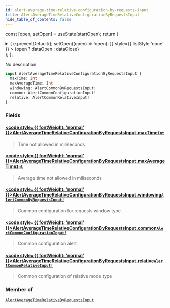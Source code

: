 ```yaml
---
id: alert-average-time-relative-configuration-by-requests-input
title: AlertAverageTimeRelativeConfigurationByRequestsInput
hide_table_of_contents: false
---
```






const [open, setOpen] = useState(startOpen);
return (
<details {...(open ? { open: true } : {})} className="details" style={{ border:'none', boxShadow:'none', background:'var(--ifm-background-color)' }}>
<summary
onClick={(e) => {
e.preventDefault();
setOpen((open) => !open);
}}
style={{ listStyle:'none' }} >
{open ? dataOpen : dataClose}
</summary>
{open && children}
</details>
);
};

No description

```graphql
input AlertAverageTimeRelativeConfigurationByRequestsInput {
  maxTime: Int
  maxAverageTime: Int
  windowing: AlertCommonByRequestsInput!
  common: AlertCommonConfigurationInput!
  relative: AlertCommonRelativeInput!
}
```

### Fields

#### [<code style={{ fontWeight: 'normal' }}>AlertAverageTimeRelativeConfigurationByRequestsInput.<b>maxTime</b></code>](#)<Bullet />[`Int`](/api/scalars/int) <Badge class="badge badge--secondary" text="scalar"/>

> Time not allowed in miliseconds

#### [<code style={{ fontWeight: 'normal' }}>AlertAverageTimeRelativeConfigurationByRequestsInput.<b>maxAverageTime</b></code>](#)<Bullet />[`Int`](/api/scalars/int) <Badge class="badge badge--secondary" text="scalar"/>

> Average time not allowed in miliseconds

#### [<code style={{ fontWeight: 'normal' }}>AlertAverageTimeRelativeConfigurationByRequestsInput.<b>windowing</b></code>](#)<Bullet />[`AlertCommonByRequestsInput!`](/api/inputs/alert-common-by-requests-input) <Badge class="badge badge--secondary" text="non-null"/> <Badge class="badge badge--secondary" text="input"/>

> Common configuration for requests window type

#### [<code style={{ fontWeight: 'normal' }}>AlertAverageTimeRelativeConfigurationByRequestsInput.<b>common</b></code>](#)<Bullet />[`AlertCommonConfigurationInput!`](/api/inputs/alert-common-configuration-input) <Badge class="badge badge--secondary" text="non-null"/> <Badge class="badge badge--secondary" text="input"/>

> Common configuration alert

#### [<code style={{ fontWeight: 'normal' }}>AlertAverageTimeRelativeConfigurationByRequestsInput.<b>relative</b></code>](#)<Bullet />[`AlertCommonRelativeInput!`](/api/inputs/alert-common-relative-input) <Badge class="badge badge--secondary" text="non-null"/> <Badge class="badge badge--secondary" text="input"/>

> Common configuration of relative mode type

### Member of

[`AlertAverageTimeRelativeByRequestsInput`](/api/inputs/alert-average-time-relative-by-requests-input) <Badge class="badge badge--secondary" text="input"/>

